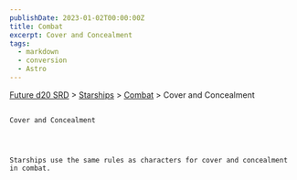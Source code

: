```yaml
---
publishDate: 2023-01-02T00:00:00Z
title: Combat
excerpt: Cover and Concealment
tags:
  - markdown
  - conversion
  - Astro
---
```







[Future d20 SRD](/#futureD20)
     > [Starships](future-d20-srd-starships-index)
     > [Combat](future-d20-srd-starships-combat-index)
     > Cover and Concealment
    




## 
    Cover and Concealment
   



    Starships use the same rules as characters for cover and concealment in combat.
   





